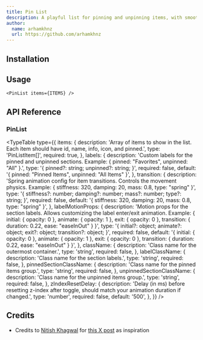 ```yaml
---
title: Pin List
description: A playful list for pinning and unpinning items, with smooth animated transitions as items move between groups.
author:
  name: arhamkhnz
  url: https://github.com/arhamkhnz
---
```


<ComponentPreview name="demo-components-community-pin-list" />

## Installation

<ComponentInstallation name="components-community-pin-list" />

## Usage

```tsx
<PinList items={ITEMS} />
```

## API Reference

### PinList

<TypeTable
  type={{
    items: {
      description:
        'Array of items to show in the list. Each item should have id, name, info, icon, and pinned.',
      type: 'PinListItem[]',
      required: true,
    },
    labels: {
      description:
        'Custom labels for the pinned and unpinned sections. Example: { pinned: "Favorites", unpinned: "All" }.',
      type: '{ pinned?: string; unpinned?: string; }',
      required: false,
      default: '{ pinned: "Pinned Items", unpinned: "All Items" }',
    },
    transition: {
      description:
        'Spring animation config for item transitions. Controls the movement physics. Example: { stiffness: 320, damping: 20, mass: 0.8, type: "spring" }',
      type: '{ stiffness?: number; damping?: number; mass?: number; type?: string; }',
      required: false,
      default: '{ stiffness: 320, damping: 20, mass: 0.8, type: "spring" }',
    },
    labelMotionProps: {
      description:
        'Motion props for the section labels. Allows customizing the label enter/exit animation. Example: { initial: { opacity: 0 }, animate: { opacity: 1 }, exit: { opacity: 0 }, transition: { duration: 0.22, ease: "easeInOut" } }',
      type: '{ initial?: object; animate?: object; exit?: object; transition?: object; }',
      required: false,
      default:
        '{ initial: { opacity: 0 }, animate: { opacity: 1 }, exit: { opacity: 0 }, transition: { duration: 0.22, ease: "easeInOut" } }',
    },
    className: {
      description: 'Class name for the outermost container.',
      type: 'string',
      required: false,
    },
    labelClassName: {
      description: 'Class name for the section labels.',
      type: 'string',
      required: false,
    },
    pinnedSectionClassName: {
      description: 'Class name for the pinned items group.',
      type: 'string',
      required: false,
    },
    unpinnedSectionClassName: {
      description: 'Class name for the unpinned items group.',
      type: 'string',
      required: false,
    },
    zIndexResetDelay: {
      description:
        'Delay (in ms) before resetting z-index after toggle, should match your animation duration if changed.',
      type: 'number',
      required: false,
      default: '500',
    },
  }}
/>

## Credits

- Credits to [Nitish Khagwal](https://x.com/nitishkmrk) for [this X post](https://x.com/nitishkmrk/status/1933050634594660800) as inspiration
